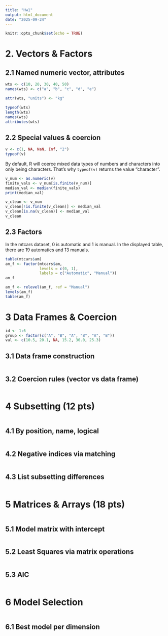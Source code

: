 ```yaml
---
title: "Hw1"
output: html_document
date: "2025-09-24"
---
```


```r
knitr::opts_chunk$set(echo = TRUE)
```

# 2. Vectors & Factors
## 2.1 Named numeric vector, attributes

```r
wts <- c(10, 20, 30, 40, 50)
names(wts) <- c("a", "b", "c", "d", "e")

attr(wts, "units") <- "kg"

typeof(wts)
length(wts)
names(wts)
attributes(wts)
```

## 2.2 Special values & coercion

```r
v <- c(1, NA, NaN, Inf, "2")
typeof(v)
```

By default, R will coerce mixed data types of numbers and characters into only being characters. That's why `typeof(v)` returns the value "character".

```r
v_num <- as.numeric(v)
finite_vals <- v_num[is.finite(v_num)]
median_val <- median(finite_vals)
print(median_val)

v_clean <- v_num
v_clean[!is.finite(v_clean)] <- median_val
v_clean[is.na(v_clean)] <- median_val
v_clean
```
## 2.3 Factors

In the mtcars dataset, 0 is automatic and 1 is manual. In the displayed table, there are 19 automatics and 13 manuals.

```r
table(mtcars$am)
am_f <- factor(mtcars$am, 
               levels = c(0, 1), 
               labels = c("Automatic", "Manual"))
am_f
```
```r
am_f <- relevel(am_f, ref = "Manual")
levels(am_f)
table(am_f)

```
# 3 Data Frames & Coercion

```r
id <- 1:6
group <- factor(c("A", "B", "A", "B", "A", "B"))
val <- c(10.5, 20.1, NA, 15.2, 30.0, 25.3)
```

## 3.1 Data frame construction

```r
```

## 3.2 Coercion rules (vector vs data frame)

```r
```


# 4 Subsetting (12 pts)

```r
```

## 4.1 By position, name, logical

```r
```

## 4.2 Negative indices via matching

```r
```

## 4.3 List subsetting differences

```r
```


# 5 Matrices & Arrays (18 pts)

```r
```

## 5.1 Model matrix with intercept

```r
```

## 5.2 Least Squares via matrix operations

```r
```

## 5.3 AIC

```r
```

# 6 Model Selection

```r
```

## 6.1 Best model per dimension

```r
```
